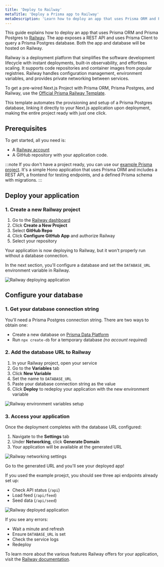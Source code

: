 ```yaml
---
title: 'Deploy to Railway'
metaTitle: 'Deploy a Prisma app to Railway'
metaDescription: 'Learn how to deploy an app that uses Prisma ORM and Prisma Postgres to Railway.'
---
```


This guide explains how to deploy an app that uses Prisma ORM and Prisma Postgres to [Railway](https://railway.app). The app exposes a REST API and uses Prisma Client to query a Prisma Postgres database. Both the app and database will be hosted on Railway.

Railway is a deployment platform that simplifies the software development lifecycle with instant deployments, built-in observability, and effortless scaling. It supports code repositories and container images from popular registries. Railway handles configuration management, environment variables, and provides private networking between services.

To get a pre-wired Next.js Project with Prisma ORM, Prisma Postgres, and Railway, use the [Official Prisma Railway Template](https://railway.app/deploy/prisma-postgres).

This template automates the provisioning and setup of a Prisma Postgres database, linking it directly to your Next.js application upon deployment, making the entire project ready with just one click.

## Prerequisites

To get started, all you need is:

* A [Railway account](https://railway.app)
* A GitHub repository with your application code.

:::note
If you don't have a project ready, you can use our [example Prisma project](https://github.com/prisma/prisma-examples/tree/latest/deployment-platforms/railway). It's a simple Hono application that uses Prisma ORM and includes a REST API, a frontend for testing endpoints, and a defined Prisma schema with migrations.
:::

## Deploy your application

### 1. Create a new Railway project

1. Go to the [Railway dashboard](https://railway.app/dashboard)
2. Click **Create a New Project**
3. Select **GitHub Repo**
4. Click **Configure GitHub App** and authorize Railway
5. Select your repository

Your application is now deploying to Railway, but it won't properly run without a database connection.

In the next section, you'll configure a database and set the `DATABASE_URL` environment variable in Railway.

![Railway deploying application](./images/railway-deploying.png)

## Configure your database

### 1. Get your database connection string

You'll need a Prisma Postgres connection string. There are two ways to obtain one:

- Create a new database on [Prisma Data Platform](https://console.prisma.io)
- Run `npx create-db` for a temporary database _(no account required)_

### 2. Add the database URL to Railway

1. In your Railway project, open your service
2. Go to the **Variables** tab
3. Click **New Variable**
4. Set the name to `DATABASE_URL`
5. Paste your database connection string as the value
6. Click **Deploy** to redeploy your application with the new environment variable

![Railway environment variables setup](./images/railway-env-vars.png)

### 3. Access your application

Once the deployment completes with the database URL configured:

1. Navigate to the **Settings** tab
2. Under **Networking**, click **Generate Domain**
3. Your application will be available at the generated URL

![Railway networking settings](./images/railway-networking.png)

Go to the generated URL and you'll see your deployed app!

If you used the example proejct, you should see three api endpoints already set up:
- Check API status (`/api`)
- Load feed (`/api/feed`)
- Seed data (`/api/seed`)

![Railway deployed application](./images/railway-final-product.png)

If you see any errors:
- Wait a minute and refresh
- Ensure `DATABASE_URL` is set
- Check the service logs
- Redeploy

To learn more about the various features Railway offers for your application, visit the [Railway documentation](https://docs.railway.app).